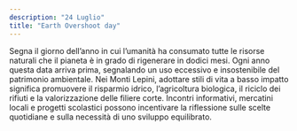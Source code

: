 ```yaml
---
description: "24 Luglio"
title: "Earth Overshoot day"
---
```


Segna il giorno dell’anno in cui l’umanità ha consumato tutte le risorse naturali che il pianeta è in grado di rigenerare in dodici mesi. Ogni anno questa data arriva prima, segnalando un uso eccessivo e insostenibile del patrimonio ambientale. Nei Monti Lepini, adottare stili di vita a basso impatto significa promuovere il risparmio idrico, l’agricoltura biologica, il riciclo dei rifiuti e la valorizzazione delle filiere corte. Incontri informativi, mercatini locali e progetti scolastici possono incentivare la riflessione sulle scelte quotidiane e sulla necessità di uno sviluppo equilibrato. 